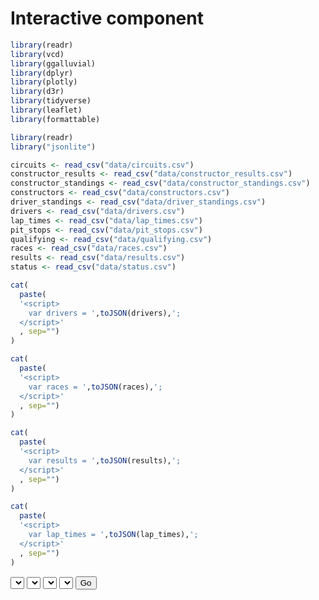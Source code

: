 # Interactive component

```r
library(readr)
library(vcd)
library(ggalluvial)
library(dplyr)
library(plotly)
library(d3r)
library(tidyverse)
library(leaflet)
library(formattable)
```


```r
library(readr)
library("jsonlite")

circuits <- read_csv("data/circuits.csv")
constructor_results <- read_csv("data/constructor_results.csv")
constructor_standings <- read_csv("data/constructor_standings.csv")
constructors <- read_csv("data/constructors.csv")
driver_standings <- read_csv("data/driver_standings.csv")
drivers <- read_csv("data/drivers.csv")
lap_times <- read_csv("data/lap_times.csv")
pit_stops <- read_csv("data/pit_stops.csv")
qualifying <- read_csv("data/qualifying.csv")
races <- read_csv("data/races.csv")
results <- read_csv("data/results.csv")
status <- read_csv("data/status.csv")

cat(
  paste(
  '<script>
    var drivers = ',toJSON(drivers),';
  </script>'
  , sep="")
)

cat(
  paste(
  '<script>
    var races = ',toJSON(races),';
  </script>'
  , sep="")
)

cat(
  paste(
  '<script>
    var results = ',toJSON(results),';
  </script>'
  , sep="")
)

cat(
  paste(
  '<script>
    var lap_times = ',toJSON(lap_times),';
  </script>'
  , sep="")
)
```

<html lang="en-US">
<meta charset="utf-8">
<head>
  <!-- Load in the d3 library -->
  <script src="https://d3js.org/d3.v7.js"></script>
  
<style type ="text/css">
      .linestyle1 {
        fill: none;
        stroke: red;
        stroke-width: 2px;
      }
      .linestyle2 {
        fill: none;
        stroke: teal;
        stroke-width: 2px;
      }
</style>
</head>

<body>
<select id="selectButtonyear"></select>
<select id="selectButtonrace"></select>
<select id="selectButtondriver1"></select>
<select id="selectButtondriver2"></select>
<button type="button" id="selectButtongo">Go</button>

<div id="my_dataviz"></div>
  <svg align = center width="160" height="800"> 
  </svg> 

<script>

// Button Year
var years = [];
var i = 1;
var l = 2021;
for (var i = 1950; i < l + 1; i++) {
    years.push(i);
}

var years = years.reverse()

d3.select("#selectButtonyear")
      .selectAll('myOptions')
     	.data(years)
      .enter()
    	.append('option')
      .text(function (d) { return d; }) // text showed in the menu
      .attr("value", function (d) { return d; })

d3.select("#selectButtonyear").on("change", function(d) {
        var v1 = document.getElementById("selectButtonyear").value
        var race = []
        var l = races["length"]
        for (var i = 1; i < l; i++) {
  if(races[i]["year"] == v1){
  race.push(races[i]["name"])
  
  }
}
      d3.select("#selectButtonrace")
      .selectAll('myOptions')
     	.data(race)
      .enter()
    	.append('option')
      .text(function (d) { return d; }) // text showed in the menu
      .attr("value", function (d) { return d; })
      
      d3.select("#selectButtonrace").on("change", function(d) {
        var v1 = document.getElementById("selectButtonyear").value
        var v2 = document.getElementById("selectButtonrace").value
        var raceid = races.filter(obj=> obj.year == v1).filter(obj=> obj.name == v2)[0]["raceId"];
        var d = results.filter(obj=> obj.raceId == raceid)
        var driver = []
        var ld = d["length"]
        for (var i = 1; i < ld ; i++) {
    driver.push(d[i]["driverId"]);
}

drivername = drivers.filter(obj=> obj.driverId in driver)
var drivernamelist = []
var ldn = drivername["length"]
for (var i = 0; i < ldn ; i++) {
    drivernamelist.push(drivername[i]["surname"]);
}

        
      d3.select("#selectButtondriver1")
      .selectAll('myOptions')
     	.data(drivernamelist)
      .enter()
    	.append('option')
      .text(function (d) { return d; }) // text showed in the menu
      .attr("value", function (d) { return d; })
      
       d3.select("#selectButtondriver2")
      .selectAll('myOptions')
     	.data(drivernamelist)
      .enter()
    	.append('option')
      .text(function (d) { return d; }) // text showed in the menu
      .attr("value", function (d) { return d; })
      
d3.select("#selectButtongo").on("click", function(d) {

var driver1name = document.getElementById("selectButtondriver1").value
var driver1id = drivers.filter(obj=> obj.surname == driver1name)[0]["driverId"]
var driver1laps = lap_times.filter(obj=> obj.raceId == raceid).filter(obj=> obj.driverId == driver1id)
      
var ldriver1laps = driver1laps["length"]
      
var lap_time1 = []
      
for (var i = 0; i < ldriver1laps; i++) {
    lap_time1.push([driver1laps[i]["lap"],driver1laps[i]["milliseconds"]]);
}

var time1 = []
var ltime1 = lap_time1.length

for (var i = 0; i < ltime1; i++) {
    time1.push(lap_time1[i][1]);
}

var driver2name = document.getElementById("selectButtondriver2").value
var driver2id = drivers.filter(obj=> obj.surname == driver2name)[0]["driverId"]
var driver2laps = lap_times.filter(obj=> obj.raceId == raceid).filter(obj=> obj.driverId == driver2id)
      
var ldriver2laps = driver2laps["length"]
      
var lap_time2 = []
      
for (var i = 0; i < ldriver2laps; i++) {
    lap_time2.push([driver2laps[i]["lap"],driver2laps[i]["milliseconds"]]);
}

var time2 = []
var ltime2 = lap_time2.length

for (var i = 0; i < ltime2; i++) {
    time2.push(lap_time2[i][1]);
}

var min = Math.min(...time1)
var max = Math.max(...time1)
var mean = time1.reduce((a,b) => a + b, 0) / time1.length
var nlaps = lap_time1.length

var data1 = driver1laps;
var data2 = driver2laps;


var margin = {top: 10, right: 30, bottom: 50, left: 80},
    width = 850 - margin.left - margin.right,
    height = 400 - margin.top - margin.bottom;
    
var svg = d3.select("#my_dataviz")
  .append("svg")
    .attr("width", width + margin.left + margin.right)
    .attr("height", height + margin.top + margin.bottom)
  .append("g")
    .attr("transform",
          "translate(" + margin.left + "," + margin.top + ")");

var x = d3.scaleLinear()
    .domain([0, nlaps + 1])
    .range([ 0, width ]);
  svg.append("g")
    .attr("transform", "translate(0," + height + ")")
    .call(d3.axisBottom(x));

svg.append("text")             
      .attr("transform",
            "translate(" + (width/2) + " ," + 
                           (height + margin.top + 20) + ")")
      .style("text-anchor", "middle")
      .text("Laps");
    
var y = d3.scaleLinear()
    .domain([min-5000, mean + 10000])
    .range([ height, 0]);
  svg.append("g")
    .call(d3.axisLeft(y));
    
svg.append("text")
      .attr("transform", "rotate(-90)")
      .attr("y", 0 - margin.left)
      .attr("x",0 - (height / 2))
      .attr("dy", "1em")
      .style("text-anchor", "middle")
      .text("Time (milliseconds)");  

 svg.append('g')
    .selectAll("dot")
    .data(data1)
    .enter()
    .append("circle")
      .attr("class", "blue dot")
      .attr("cx", function (d) { return x(d.lap); } )
      .attr("cy", function (d) { return y(d.milliseconds); } )
      .attr("r", 3)
      .style("fill", "#69b3a2")
      
 svg.append('g')
    .selectAll("dot")
    .data(data2)
    .enter()
    .append("circle")
      .attr("class", "red dot")
      .attr("cx", function (d) { return x(d.lap); } )
      .attr("cy", function (d) { return y(d.milliseconds); } )
      .attr("r", 3)
      .style("fill", "#d66074")
      

var dotdriver1 = [{x: nlaps - 13, y : mean + 8000, label : driver1name}]
var dotdriver2 = [{"x": nlaps - 13, "y" : mean + 6000, "label" : driver2name}]


 svg.append('g')
    .selectAll("dot")
    .data(dotdriver1)
    .enter()
    .append("circle")
      .attr("class", "dotlabeldriver1")
      .attr("cx", function (d) { return x(d.x); } )
      .attr("cy", function (d) { return y(d.y); } )
      .attr("r", 3)
      .style("fill", "#69b3a2");
    
      
 svg.append('g')
    .selectAll("dot")
    .data(dotdriver1)
    .enter()
    .append('g')
    .append("text")
            .text(function(d){
                    return d.label;
                })
            .attr("x", function (d) {
                    return x(d.x + 1);
                })
            .attr("y", function (d) {
                    return y(d.y);
                });
      

 svg.append('g')
    .selectAll("dot")
    .data(dotdriver2)
    .enter()
    .append("circle")
      .attr("class", "dotlabeldriver2")
      .attr("cx", function (d) { return x(d.x); } )
      .attr("cy", function (d) { return y(d.y); } )
      .attr("r", 3)
      .style("fill", "#d66074");
    
      
 svg.append('g')
    .selectAll("dot")
    .data(dotdriver2)
    .enter()
    .append('g')
    .append("text")
            .text(function(d){
                    return d.label;
                })
            .attr("x", function (d) {
                    return x(d.x + 1);
                })
            .attr("y", function (d) {
                    return y(d.y);
                });
})
      

    })
      
    })
    


      
    
</script>
</body>
</html>

